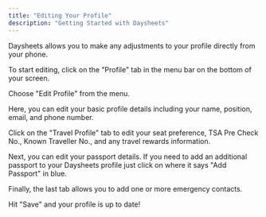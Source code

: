 ```yaml
---
title: "Editing Your Profile"
description: "Getting Started with Daysheets"
---
```


Daysheets allows you to make any adjustments to your profile directly from your phone.

To start editing, click on the "Profile" tab in the menu bar on the bottom of your screen.

Choose "Edit Profile" from the menu.

Here, you can edit your basic profile details including your name, position, email, and phone number.

Click on the "Travel Profile" tab to edit your seat preference, TSA Pre Check No., Known Traveller No., and any travel rewards information.

Next, you can edit your passport details. If you need to add an additional passport to your Daysheets profile just click on where it says "Add Passport" in blue.

Finally, the last tab allows you to add one or more emergency contacts.

Hit "Save" and your profile is up to date!
